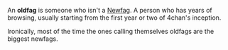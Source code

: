 An '''oldfag''' is someone who isn't a [[Newfag]]. A person who has years of browsing, usually starting from the first year or two of 4chan's inception.

Ironically, most of the time the ones calling themselves oldfags are the biggest newfags.
